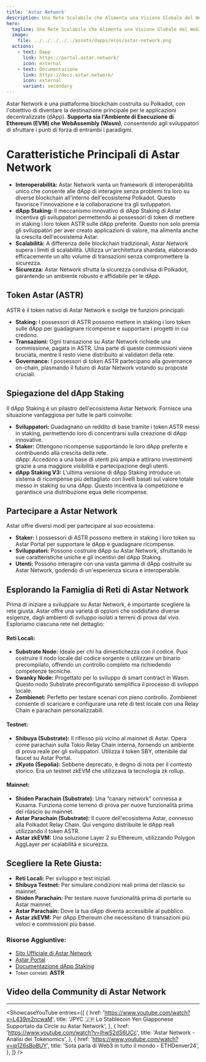 ```yaml
---
title: 'Astar Network'
description: Una Rete Scalabile che Alimenta una Visione Globale del Web3 per Tutti.
hero:
  tagline: Una Rete Scalabile che Alimenta una Visione Globale del Web3 per Tutti.
  image: 
    file: ../../../../../assets/dapps/ecos/astar-network.png
  actions:
    - text: Dapp
      link: https://portal.astar.network/
      icon: external
    - text: Documentazione
      link: https://docs.astar.network/
      icon: external
      variant: secondary
---
```



Astar Network è una piattaforma blockchain costruita su Polkadot, con l'obiettivo di diventare la destinazione principale per le applicazioni decentralizzate (dApp). **Supporta sia l'Ambiente di Esecuzione di Ethereum (EVM) che WebAssembly (Wasm)**, consentendo agli sviluppatori di sfruttare i punti di forza di entrambi i paradigmi.

# Caratteristiche Principali di Astar Network
- **Interoperabilità:** Astar Network vanta un framework di interoperabilità unico che consente alle dApp di interagire senza problemi tra loro su diverse blockchain all'interno dell'ecosistema Polkadot. Questo favorisce l'innovazione e la collaborazione tra gli sviluppatori.
- **dApp Staking:** Il meccanismo innovativo di dApp Staking di Astar incentiva gli sviluppatori permettendo ai possessori di token di mettere in staking i loro token ASTR sulle dApp preferite. Questo non solo premia gli sviluppatori per aver creato applicazioni di valore, ma alimenta anche la crescita dell'ecosistema Astar.
- **Scalabilità:** A differenza delle blockchain tradizionali, Astar Network supera i limiti di scalabilità. Utilizza un'architettura shardata, elaborando efficacemente un alto volume di transazioni senza compromettere la sicurezza.
- **Sicurezza:** Astar Network sfrutta la sicurezza condivisa di Polkadot, garantendo un ambiente robusto e affidabile per le dApp.

## Token Astar (ASTR)
ASTR è il token nativo di Astar Network e svolge tre funzioni principali:
- **Staking:** I possessori di ASTR possono mettere in staking i loro token sulle dApp per guadagnare ricompense e supportare i progetti in cui credono.
- **Transazioni:** Ogni transazione su Astar Network richiede una commissione, pagata in ASTR. Una parte di queste commissioni viene bruciata, mentre il resto viene distribuito ai validatori della rete.
- **Governance:** I possessori di token ASTR partecipano alla governance on-chain, plasmando il futuro di Astar Network votando su proposte cruciali.

## Spiegazione del dApp Staking
Il dApp Staking è un pilastro dell'ecosistema Astar Network. Fornisce una situazione vantaggiosa per tutte le parti coinvolte:
- **Sviluppatori:** Guadagnano un reddito di base tramite i token ASTR messi in staking, permettendo loro di concentrarsi sulla creazione di dApp innovative.
- **Staker:** Ottengono ricompense supportando le loro dApp preferite e contribuendo alla crescita della rete.  
  dApp: Accedono a una base di utenti più ampia e attirano investimenti grazie a una maggiore visibilità e partecipazione degli utenti.
- **dApp Staking V3:** L'ultima versione di dApp Staking introduce un sistema di ricompense più dettagliato con livelli basati sul valore totale messo in staking su una dApp. Questo incentiva la competizione e garantisce una distribuzione equa delle ricompense.

## Partecipare a Astar Network
Astar offre diversi modi per partecipare al suo ecosistema:
- **Staker:** I possessori di ASTR possono mettere in staking i loro token su Astar Portal per supportare le dApp e guadagnare ricompense.
- **Sviluppatori:** Possono costruire dApp su Astar Network, sfruttando le sue caratteristiche uniche e gli incentivi del dApp Staking.
- **Utenti:** Possono interagire con una vasta gamma di dApp costruite su Astar Network, godendo di un'esperienza sicura e interoperabile.

## Esplorando la Famiglia di Reti di Astar Network
Prima di iniziare a sviluppare su Astar Network, è importante scegliere la rete giusta. Astar offre una varietà di opzioni che soddisfano diverse esigenze, dagli ambienti di sviluppo isolati a terreni di prova dal vivo. Esploriamo ciascuna rete nel dettaglio:

#### Reti Locali:
- **Substrate Node:** Ideale per chi ha dimestichezza con il codice. Puoi costruire il nodo locale dal codice sorgente o utilizzare un binario precompilato, offrendo un controllo completo ma richiedendo competenze tecniche.
- **Swanky Node:** Progettato per lo sviluppo di smart contract in Wasm. Questo nodo Substrate preconfigurato semplifica il processo di sviluppo locale.
- **Zombienet:** Perfetto per testare scenari con pieno controllo. Zombienet consente di scaricare e configurare una rete di test locale con una Relay Chain e parachain personalizzabili.

#### Testnet:
- **Shibuya (Substrate):** Il riflesso più vicino al mainnet di Astar. Opera come parachain sulla Tokio Relay Chain interna, fornendo un ambiente di prova reale per gli sviluppatori. Utilizza il token SBY, ottenibile dal faucet su Astar Portal.
- **zKyoto (Sepolia):** Sebbene deprecato, è degno di nota per il contesto storico. Era un testnet zkEVM che utilizzava la tecnologia zk rollup.

#### Mainnet:
- **Shiden Parachain (Substrate):** Una “canary network” connessa a Kusama. Funziona come terreno di prova per nuove funzionalità prima del rilascio su mainnet.
- **Astar Parachain (Substrate):** Il cuore dell'ecosistema Astar, connesso alla Polkadot Relay Chain. Qui vengono distribuite le dApp reali utilizzando il token ASTR.
- **Astar zkEVM:** Una soluzione Layer 2 su Ethereum, utilizzando Polygon AggLayer per scalabilità e sicurezza.

## Scegliere la Rete Giusta:
- **Reti Locali:** Per sviluppo e test iniziali.
- **Shibuya Testnet:** Per simulare condizioni reali prima del rilascio su mainnet.
- **Shiden Parachain:** Per testare nuove funzionalità prima di portarle su Astar mainnet.
- **Astar Parachain:** Dove la tua dApp diventa accessibile al pubblico.
- **Astar zkEVM:** Per dApp Ethereum che necessitano di transazioni più veloci e commissioni più basse.

### Risorse Aggiuntive:
- [Sito Ufficiale di Astar Network](https://astar.network/)
- [Astar Portal](https://portal.astar.network/)
- [Documentazione dApp Staking](https://docs.astar.network/)
- <small>Token correlati:</small> **ASTR**

## Video della Community di Astar Network
------------
<ShowcaseYouTube
  entries={[
        {
    href: 'https://www.youtube.com/watch?v=L439m2ncwaM',
      title: 'JPYC 🇯🇵 Lo Stablecoin Yen Giapponese Supportato da Circle su Astar Network',
    },
        {
    href: 'https://www.youtube.com/watch?v=lhwS2dS6UCc',
      title: 'Astar Network - Analisi dei Tokenomics',
    },
    {
    href: 'https://www.youtube.com/watch?v=jp1Z6sBoBUY',
      title: 'Sota parla di Web3 in tutto il mondo - ETHDenver24',
    },
  ]} />
